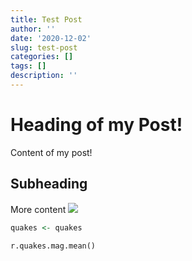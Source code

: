 ```yaml
---
title: Test Post
author: ''
date: '2020-12-02'
slug: test-post
categories: []
tags: []
description: ''
---
```

# Heading of my Post!

Content of my post!

## Subheading

More content
![](/post/2020-12-02-test-post_files/earthquake-magnitude-2.png)
```R
quakes <- quakes
```


```python
r.quakes.mag.mean()
```

